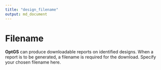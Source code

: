 ```yaml
---
title: "design_filename"
output: md_document
---
```


# Filename

__OptGS__ can produce downloadable reports on identified designs. When a
report is to be generated, a filename is required for the download. Specify your
chosen filename here.
